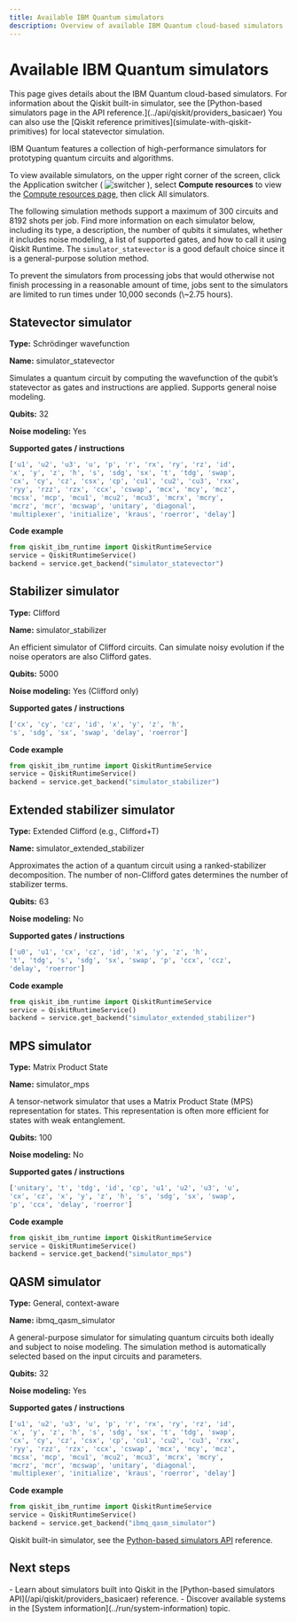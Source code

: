 ```yaml
---
title: Available IBM Quantum simulators
description: Overview of available IBM Quantum cloud-based simulators
---
```

# Available IBM Quantum simulators

<Admonition type="note">
This page gives details about the IBM Quantum cloud-based simulators. For information about the Qiskit built-in simulator, see the [Python-based simulators page in the API reference.](../api/qiskit/providers_basicaer) You can also use the [Qiskit reference primitives](simulate-with-qiskit-primitives) for local statevector simulation.
</Admonition>

IBM Quantum features a collection of high-performance simulators for prototyping quantum circuits and algorithms.

To view available simulators, on the upper right corner of the screen, click the Application switcher ( ![switcher](/images/migration/switcher-small2.png) ), select **Compute resources** to view the [Compute resources page,](https://quantum.ibm.com/services/resources?services=simulators) then click All simulators.

The following simulation methods support a maximum of 300 circuits and 8192 shots per job. Find more information on each simulator below, including its type, a description, the number of qubits it simulates, whether it includes noise modeling, a list of supported gates, and how to call it using Qiskit Runtime. The `simulator_statevector` is a good default choice since it is a general-purpose solution method. 

<Admonition type="info" title="Simulator timeout limit">
  To prevent the simulators from processing jobs that would otherwise not finish processing in a reasonable amount of time, jobs sent to the simulators are limited to run times under 10,000 seconds (\~2.75 hours).
</Admonition>

## Statevector simulator

**Type:** Schrödinger wavefunction

**Name:** simulator\_statevector

Simulates a quantum circuit by computing the wavefunction of the qubit’s statevector as gates and instructions are applied. Supports general noise modeling.

**Qubits:** 32

**Noise modeling:** Yes

**Supported gates / instructions**

```python
['u1', 'u2', 'u3', 'u', 'p', 'r', 'rx', 'ry', 'rz', 'id',
'x', 'y', 'z', 'h', 's', 'sdg', 'sx', 't', 'tdg', 'swap',
'cx', 'cy', 'cz', 'csx', 'cp', 'cu1', 'cu2', 'cu3', 'rxx',
'ryy', 'rzz', 'rzx', 'ccx', 'cswap', 'mcx', 'mcy', 'mcz',
'mcsx', 'mcp', 'mcu1', 'mcu2', 'mcu3', 'mcrx', 'mcry',
'mcrz', 'mcr', 'mcswap', 'unitary', 'diagonal',
'multiplexer', 'initialize', 'kraus', 'roerror', 'delay']
```

**Code example**

```python
from qiskit_ibm_runtime import QiskitRuntimeService
service = QiskitRuntimeService()
backend = service.get_backend("simulator_statevector")
```

## Stabilizer simulator

**Type:** Clifford

**Name:** simulator\_stabilizer

An efficient simulator of Clifford circuits. Can simulate noisy evolution if the noise operators are also Clifford gates.

**Qubits:** 5000

**Noise modeling:** Yes (Clifford only)

**Supported gates / instructions**

```python
['cx', 'cy', 'cz', 'id', 'x', 'y', 'z', 'h',
's', 'sdg', 'sx', 'swap', 'delay', 'roerror']
```

**Code example**

```python
from qiskit_ibm_runtime import QiskitRuntimeService
service = QiskitRuntimeService()
backend = service.get_backend("simulator_stabilizer")
```

## Extended stabilizer simulator

**Type:** Extended Clifford (e.g., Clifford+T)

**Name:** simulator\_extended\_stabilizer

Approximates the action of a quantum circuit using a ranked-stabilizer decomposition. The number of non-Clifford gates determines the number of stabilizer terms.

**Qubits:** 63

**Noise modeling:** No

**Supported gates / instructions**

```python
['u0', 'u1', 'cx', 'cz', 'id', 'x', 'y', 'z', 'h',
't', 'tdg', 's', 'sdg', 'sx', 'swap', 'p', 'ccx', 'ccz',
'delay', 'roerror']
```

**Code example**

```python
from qiskit_ibm_runtime import QiskitRuntimeService
service = QiskitRuntimeService()
backend = service.get_backend("simulator_extended_stabilizer")
```

## MPS simulator

**Type:** Matrix Product State

**Name:** simulator\_mps

A tensor-network simulator that uses a Matrix Product State (MPS) representation for states. This representation is often more efficient for states with weak entanglement.

**Qubits:** 100

**Noise modeling:** No

**Supported gates / instructions**

```python
['unitary', 't', 'tdg', 'id', 'cp', 'u1', 'u2', 'u3', 'u',
'cx', 'cz', 'x', 'y', 'z', 'h', 's', 'sdg', 'sx', 'swap',
'p', 'ccx', 'delay', 'roerror']
```

**Code example**

```python
from qiskit_ibm_runtime import QiskitRuntimeService
service = QiskitRuntimeService()
backend = service.get_backend("simulator_mps")
```

## QASM simulator

**Type:** General, context-aware

**Name:** ibmq\_qasm\_simulator

A general-purpose simulator for simulating quantum circuits both ideally and subject to noise modeling. The simulation method is automatically selected based on the input circuits and parameters.

**Qubits:** 32

**Noise modeling:** Yes

**Supported gates / instructions**

```python
['u1', 'u2', 'u3', 'u', 'p', 'r', 'rx', 'ry', 'rz', 'id',
'x', 'y', 'z', 'h', 's', 'sdg', 'sx', 't', 'tdg', 'swap',
'cx', 'cy', 'cz', 'csx', 'cp', 'cu1', 'cu2', 'cu3', 'rxx',
'ryy', 'rzz', 'rzx', 'ccx', 'cswap', 'mcx', 'mcy', 'mcz',
'mcsx', 'mcp', 'mcu1', 'mcu2', 'mcu3', 'mcrx', 'mcry',
'mcrz', 'mcr', 'mcswap', 'unitary', 'diagonal',
'multiplexer', 'initialize', 'kraus', 'roerror', 'delay']
```

**Code example**

```python
from qiskit_ibm_runtime import QiskitRuntimeService
service = QiskitRuntimeService()
backend = service.get_backend("ibmq_qasm_simulator")
```

 Qiskit built-in simulator, see the [Python-based simulators API](/api/qiskit/providers_basicaer) reference. 

 ## Next steps

<Admonition type="tip" title="Recommendations">
  - Learn about simulators built into Qiskit in the [Python-based simulators API](/api/qiskit/providers_basicaer) reference.
  - Discover available systems in the  [System information](../run/system-information) topic.
</Admonition>